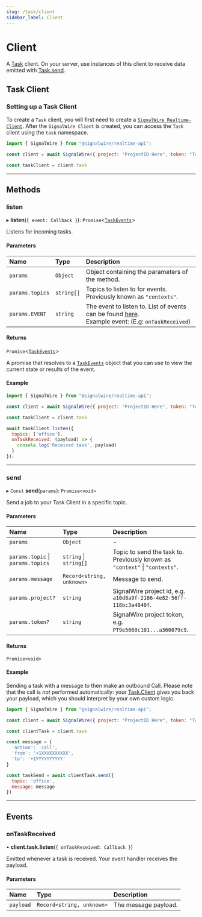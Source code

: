 ```yaml
---
slug: /task/client
sidebar_label: Client
---
```


# Client

A [Task](./index.mdx) client. On your server, use instances of this client to receive data emitted with [Task.send](#send).

## **Task Client**

### Setting up a Task Client

To create a `Task` client, you will first need to create a [`SignalWire Realtime-Client`](../realtime-client/index.mdx).
After the `SignalWire Client` is created, you can access the `Task` client using the `task` namespace.

```javascript
import { SignalWire } from "@signalwire/realtime-api";

const client = await SignalWire({ project: "ProjectID Here", token: "Token Here"})

const taskClient = client.task
```

---

## **Methods**


### listen

▸ **listen**(`{ event: Callback }`): `Promise`\<[`TaskEvents`](#events)>

Listens for incoming tasks.


#### Parameters

| Name            | Type       | Description                                                                                                      |
|:----------------|:-----------|:-----------------------------------------------------------------------------------------------------------------|
| `params`        | `Object`   | Object containing the parameters of the method.                                                                  |
| `params.topics` | `string[]` | Topics to listen to for events. Previously known as `"contexts"`.                                                |
| `params.EVENT`  | `string`   | The event to listen to. List of events can be found [here](#events).<br />Example event: (E.g: `onTaskReceived`) |

#### Returns

`Promise`\<[`TaskEvents`](#events)>

A promise that resolves to a [`TaskEvents`](#events) object
that you can use to view the current state or results of the event.

#### Example

```js
import { SignalWire } from "@signalwire/realtime-api";

const client = await SignalWire({ project: "ProjectID Here", token: "Token Here"})

const taskClient = client.task

await taskClient.listen({
  topics: ['office'],
  onTaskReceived: (payload) => {
    console.log('Received task', payload)
  }
});
```

---


### send

▸ `Const` **send**(`params`): `Promise<void>`

Send a job to your Task Client in a specific topic.

#### Parameters

| Name                              | Type                      | Description                                                                 |
|:----------------------------------|:--------------------------|:----------------------------------------------------------------------------|
| `params`                          | `Object`                  | -                                                                           |
| `params.topic` \| `params.topics` | `string` \| `string[]`    | Topic to send the task to. Previously known as `"context"` \| `"contexts"`. |
| `params.message`                  | `Record<string, unknown>` | Message to send.                                                            |
| `params.project?`                 | `string`                  | SignalWire project id, e.g. `a10d8a9f-2166-4e82-56ff-118bc3a4840f`.         |
| `params.token?`                   | `string`                  | SignalWire project token, e.g. `PT9e5660c101...a360079c9`.                  |

#### Returns

`Promise<void>`

#### Example

Sending a task with a message to then make an outbound Call. Please note that the call is _not_ performed automatically: your [Task.Client](./task-client.mdx) gives you back your payload, which you should interpret by your own custom logic.

```js
import { SignalWire } from "@signalwire/realtime-api";

const client = await SignalWire({ project: "ProjectID Here", token: "Token Here"})

const clientTask = client.task

const message = {
  'action': 'call',
  'from': '+1XXXXXXXXXX',
  'to': '+1YYYYYYYYYY'
}

const taskSend = await clientTask.send({
  topic: 'office',
  message: message
})
```

---

## **Events**

### onTaskReceived

• **client.task.listen**(`{ onTaskReceived: Callback }`)

Emitted whenever a task is received. Your event handler receives the payload.


#### Parameters

| Name      | Type                      | Description          |
|:----------|:--------------------------|:---------------------|
| `payload` | `Record<string, unknown>` | The message payload. |
